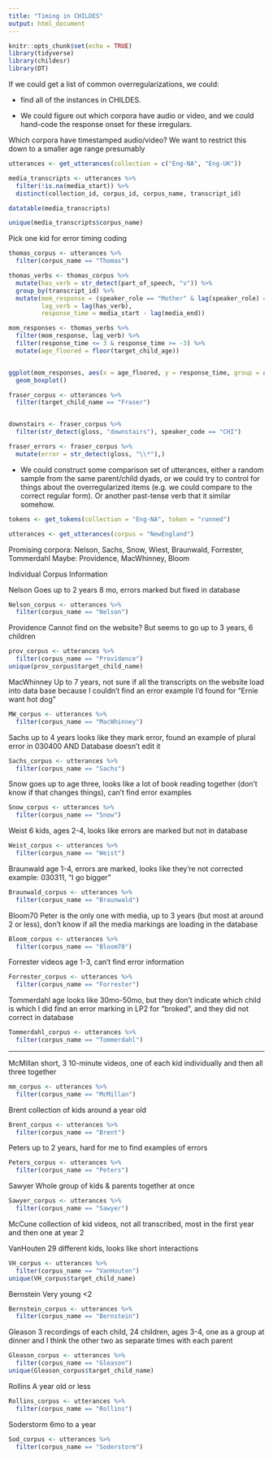 ```yaml
---
title: "Timing in CHILDES"
output: html_document
---
```


```r
knitr::opts_chunk$set(echo = TRUE)
library(tidyverse)
library(childesr)
library(DT)
```

If we could get a list of common overregularizations, we could:

- find all of the instances in CHILDES.

- We could figure out which corpora have audio or video, and we could hand-code the response onset for these irregulars. 

Which corpora have timestamped audio/video? We want to restrict this down to a smaller age range presumably
```r
utterances <- get_utterances(collection = c("Eng-NA", "Eng-UK"))

media_transcripts <- utterances %>%
  filter(!is.na(media_start)) %>%
  distinct(collection_id, corpus_id, corpus_name, transcript_id)

datatable(media_transcripts)

unique(media_transcripts$corpus_name)
```

Pick one kid for error timing coding
```r
thomas_corpus <- utterances %>%
  filter(corpus_name == "Thomas")

thomas_verbs <- thomas_corpus %>%
  mutate(has_verb = str_detect(part_of_speech, "v")) %>%
  group_by(transcript_id) %>%
  mutate(mom_response = (speaker_role == "Mother" & lag(speaker_role) == "Target_Child"),
         lag_verb = lag(has_verb),
         response_time = media_start - lag(media_end))

mom_responses <- thomas_verbs %>%
  filter(mom_response, lag_verb) %>%
  filter(response_time <= 3 & response_time >= -3) %>%
  mutate(age_floored = floor(target_child_age))


ggplot(mom_responses, aes(x = age_floored, y = response_time, group = age_floored)) + 
  geom_boxplot()
```

```r
fraser_corpus <- utterances %>%
  filter(target_child_name == "Fraser")


downstairs <- fraser_corpus %>%
  filter(str_detect(gloss, "downstairs"), speaker_code == "CHI")

fraser_errors <- fraser_corpus %>%
  mutate(error = str_detect(gloss, "\\*"),)
```


- We could construct some comparison set of utterances, either a random sample from the same parent/child dyads, or we could try to control for things about the overregularized items (e.g. we could compare to the correct regular form). Or another past-tense verb that it similar somehow. 

```r
tokens <- get_tokens(collection = "Eng-NA", token = "runned")

utterances <- get_utterances(corpus = "NewEngland")
```


Promising corpora: Nelson, Sachs, Snow, Wiest, Braunwald, Forrester, Tommerdahl
Maybe: Providence, MacWhinney, Bloom


Individual Corpus Information

Nelson
Goes up to 2 years 8 mo, errors marked but fixed in database
```r
Nelson_corpus <- utterances %>%
  filter(corpus_name == "Nelson")
```

Providence
Cannot find on the website? But seems to go up to 3 years, 6 children
```r
prov_corpus <- utterances %>%
  filter(corpus_name == "Providence")
unique(prov_corpus$target_child_name)
```

MacWhinney
Up to 7 years, not sure if all the transcripts on the website load into data base because I couldn't find an error example I'd found for "Ernie want hot dog"
```r
MW_corpus <- utterances %>%
  filter(corpus_name == "MacWhinney")
```

Sachs
up to 4 years
looks like they mark error, found an example of plural error in 030400
AND Database doesn't edit it
```r
Sachs_corpus <- utterances %>%
  filter(corpus_name == "Sachs")
```

Snow
goes up to age three, looks like a lot of book reading together (don't know if that changes things), can't find error examples
```r
Snow_corpus <- utterances %>%
  filter(corpus_name == "Snow")
```

Weist
6 kids, ages 2-4, looks like errors are marked but not in database
```r
Weist_corpus <- utterances %>%
  filter(corpus_name == "Weist")
```

Braunwald
age 1-4, errors are marked, looks like they're not corrected 
example: 030311, "I go bigger"
```r
Braunwald_corpus <- utterances %>%
  filter(corpus_name == "Braunwald")
```

Bloom70
Peter is the only one with media, up to 3 years (but most at around 2 or less), don't know if all the media markings are loading in the database
```r
Bloom_corpus <- utterances %>%
  filter(corpus_name == "Bloom70")
```

Forrester
videos age 1-3, can't find error information
```r
Forrester_corpus <- utterances %>%
  filter(corpus_name == "Forrester")
```

Tommerdahl
age looks like 30mo-50mo, but they don't indicate which child is which
I did find an error marking in LP2 for "broked", and they did not correct in database
```r
Tommerdahl_corpus <- utterances %>%
  filter(corpus_name == "Tommerdahl")
```

-------------------------------------------------------------------------------------

McMillan
short, 3 10-minute videos, one of each kid individually and then all three together
```r
mm_corpus <- utterances %>%
  filter(corpus_name == "McMillan")
```

Brent
collection of kids around a year old
```r
Brent_corpus <- utterances %>%
  filter(corpus_name == "Brent")
```

Peters
up to 2 years, hard for me to find examples of errors
```r
Peters_corpus <- utterances %>%
  filter(corpus_name == "Peters")

```

Sawyer
Whole group of kids & parents together at once
```r
Sawyer_corpus <- utterances %>%
  filter(corpus_name == "Sawyer")
```

McCune
collection of kid videos, not all transcribed, most in the first year and then one at year 2

VanHouten
29 different kids, looks like short interactions
```r
VH_corpus <- utterances %>%
  filter(corpus_name == "VanHouten")
unique(VH_corpus$target_child_name)
```

Bernstein
Very young <2
```r
Bernstein_corpus <- utterances %>%
  filter(corpus_name == "Bernstein")
```

Gleason
3 recordings of each child, 24 children, ages 3-4, one as a group at dinner and I think the other two as separate times with each parent
```r
Gleason_corpus <- utterances %>%
  filter(corpus_name == "Gleason")
unique(Gleason_corpus$target_child_name)
```

Rollins
A year old or less
```r
Rollins_corpus <- utterances %>%
  filter(corpus_name == "Rollins")
```

Soderstorm
6mo to a year
```r
Sod_corpus <- utterances %>%
  filter(corpus_name == "Soderstorm")
```
